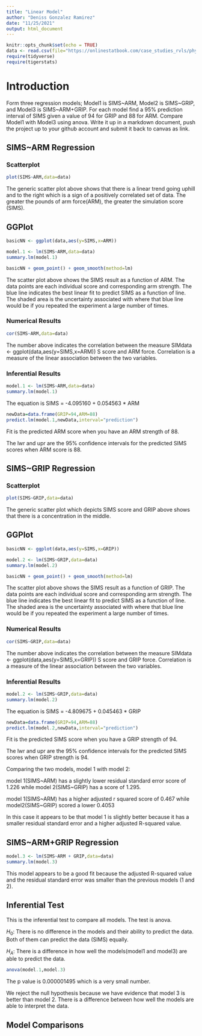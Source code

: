 ```yaml
---
title: "Linear Model"
author: "Deniss Gonzalez Ramirez"
date: "11/25/2021"
output: html_document
---
```


```r
knitr::opts_chunk$set(echo = TRUE)
data <- read.csv(file="https://onlinestatbook.com/case_studies_rvls/physical_strength/data.txt",sep="",header=TRUE)
require(tidyverse)
require(tigerstats)
```

# Introduction

Form three regression models; Model1 is SIMS~ARM, Model2 is SIMS~GRIP, and Model3 is SIMS~ARM+GRIP. For each model find a 95% prediction interval of SIMS given a value of 94  for GRIP and 88 for ARM. Compare Model1 with Model3 using anova. Write it up in a markdown document, push the project up to your github account and submit it back to canvas as link. 

## SIMS~ARM Regression


### Scatterplot

```r
plot(SIMS~ARM,data=data)
```

The generic scatter plot above shows that there is a linear trend going uphill and to the right which is a sign of a positively correlated set of data. The greater the pounds of arm force(ARM), the greater the simulation score (SIMS).


## GGPlot

```r
basicNN <- ggplot(data,aes(y=SIMS,x=ARM))
```

```r
model.1 <- lm(SIMS~ARM,data=data)
summary.lm(model.1)
```

```r
basicNN + geom_point() + geom_smooth(method=lm)
``` 


The scatter plot above shows the SIMS result as a function of ARM. The data points are each individual score and corresponding arm strength. The blue line indicates the best linear fit to predict SIMS as a function of line. The shaded area is the uncertainty associated with where that blue line would be if you repeated the experiment a large number of times. 
  

### Numerical Results
```r
cor(SIMS~ARM,data=data)
```

The number above indicates the correlation between the measure SIMdata <- ggplot(data,aes(y=SIMS,x=ARM))
S score and ARM force. Correlation is a measure of the linear association between the two variables. 



### Inferential Results
```r
model.1 <- lm(SIMS~ARM,data=data)
summary.lm(model.1)
```


The equation is SIMS = -4.095160 + 0.054563 * ARM 


```r
newData=data.frame(GRIP=94,ARM=88)
predict.lm(model.1,newData,interval="prediction")

```

Fit is the predicted ARM score when you have an ARM strength of 88.

The lwr and upr are the 95% confidence intervals for the predicted SIMS scores when ARM score is 88.

## SIMS~GRIP Regression


### Scatterplot

```r
plot(SIMS~GRIP,data=data)
```

The generic scatter plot which depicts SIMS score and GRIP above shows that there is a concentration in the middle. 


## GGPlot

```r
basicNN <- ggplot(data,aes(y=SIMS,x=GRIP))
```
```r
model.2 <- lm(SIMS~GRIP,data=data)
summary.lm(model.2)
```
```r
basicNN + geom_point() + geom_smooth(method=lm)
``` 


The scatter plot above shows the SIMS result as a function of GRIP. The data points are each individual score and corresponding arm strength. The blue line indicates the best linear fit to predict SIMS as a function of line. The shaded area is the uncertainty associated with where that blue line would be if you repeated the experiment a large number of times. 
  

### Numerical Results
```r
cor(SIMS~GRIP,data=data)
```

The number above indicates the correlation between the measure SIMdata <- ggplot(data,aes(y=SIMS,x=GRIP))
S score and GRIP force. Correlation is a measure of the linear association between the two variables. 



### Inferential Results
```r
model.2 <- lm(SIMS~GRIP,data=data)
summary.lm(model.2)
```


The equation is SIMS = -4.809675 + 0.045463 * GRIP 


```r
newData=data.frame(GRIP=94,ARM=88)
predict.lm(model.2,newData,interval="prediction")

```

Fit is the predicted SIMS score when you have a GRIP strength of 94.

The lwr and upr are the 95% confidence intervals for the predicted SIMS scores when GRIP strength is 94.

Comparing the two models, model 1 with model 2:

model 1(SIMS~ARM) has a slightly lower residual standard error score of 1.226 while model 2(SIMS~GRIP) has a score of 1.295.

model 1(SIMS~ARM) has a higher adjusted r squared score of 0.467 while model2(SIMS~GRIP) scored a lower 0.4053

In this case it appears to be that model 1 is slightly better because it has a smaller residual standard error and a higher adjusted R-squared value.



## SIMS~ARM+GRIP Regression


```r
model.3 <- lm(SIMS~ARM + GRIP,data=data)
summary.lm(model.3)
``` 

This model appears to be a good fit because the adjusted R-squared value and the residual standard error was smaller than the previous models (1 and 2).



## Inferential Test

This is the inferential test to compare all models. The test is anova.

$H_0$: There is no difference in the models and their ability to predict the data. Both of them can predict the data (SIMS) equally.

$H_A$: There is a difference in how well the models(model1 and model3) are able to predict the data.


```r
anova(model.1,model.3)
```

The p value is 0.000001495 which is a very small number. 

We reject the null hypothesis because we have evidence that model 3 is better than model 2. There is a difference between how well the models are able to interpret the data.


## Model Comparisons


